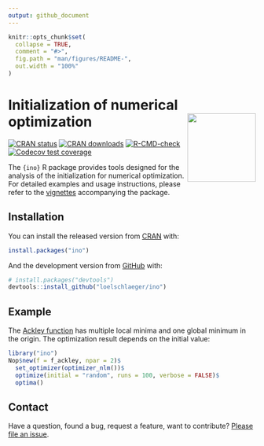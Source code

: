 ```yaml
---
output: github_document
---
```


<!-- README.md is generated from README.Rmd. Please edit that file -->

```r
knitr::opts_chunk$set(
  collapse = TRUE,
  comment = "#>",
  fig.path = "man/figures/README-",
  out.width = "100%"
)
```

# Initialization of numerical optimization <a href="https://loelschlaeger.de/ino/"><img src="man/figures/logo.png" align="right" height="139" /></a>

<!-- badges: start -->
[![CRAN status](https://www.r-pkg.org/badges/version/ino)](https://CRAN.R-project.org/package=ino)
[![CRAN downloads](https://cranlogs.r-pkg.org/badges/last-month/ino)](https://CRAN.R-project.org/package=ino)
[![R-CMD-check](https://github.com/loelschlaeger/ino/workflows/R-CMD-check/badge.svg)](https://github.com/loelschlaeger/ino/actions)
[![Codecov test coverage](https://codecov.io/gh/loelschlaeger/ino/branch/master/graph/badge.svg)](https://app.codecov.io/gh/loelschlaeger/ino?branch=master)
<!-- badges: end -->

The `{ino}` R package provides tools designed for the analysis of the initialization for numerical optimization. For detailed examples and usage instructions, please refer to the [vignettes](https://loelschlaeger.de/ino/articles/) accompanying the package.

## Installation

You can install the released version from [CRAN](https://CRAN.R-project.org) with:

```r
install.packages("ino")
```

And the development version from [GitHub](https://github.com/) with:

```r
# install.packages("devtools")
devtools::install_github("loelschlaeger/ino")
```

## Example

The [Ackley function](https://en.wikipedia.org/wiki/Ackley_function) has multiple local minima and one global minimum in the origin. The optimization result depends on the initial value:

```r
library("ino")
Nop$new(f = f_ackley, npar = 2)$
  set_optimizer(optimizer_nlm())$
  optimize(initial = "random", runs = 100, verbose = FALSE)$
  optima()
```

## Contact

Have a question, found a bug, request a feature, want to contribute? [Please file an issue](https://github.com/loelschlaeger/ino/issues/new/choose).
